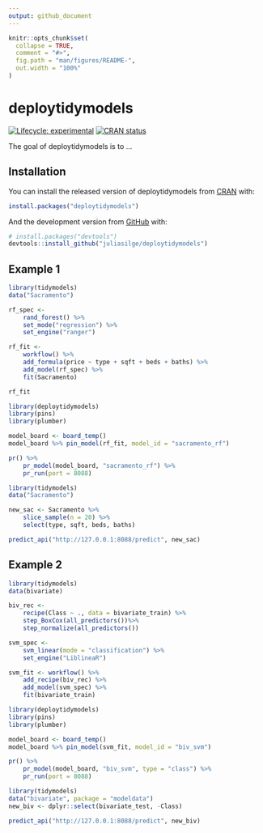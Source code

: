 ```yaml
---
output: github_document
---
```


<!-- README.md is generated from README.Rmd. Please edit that file -->

```r
knitr::opts_chunk$set(
  collapse = TRUE,
  comment = "#>",
  fig.path = "man/figures/README-",
  out.width = "100%"
)
```

# deploytidymodels

<!-- badges: start -->
[![Lifecycle: experimental](https://img.shields.io/badge/lifecycle-experimental-orange.svg)](https://lifecycle.r-lib.org/articles/stages.html#experimental)
[![CRAN status](https://www.r-pkg.org/badges/version/tidymodelsdeploy)](https://CRAN.R-project.org/package=tidymodelsdeploy)
<!-- badges: end -->

The goal of deploytidymodels is to ...

## Installation

You can install the released version of deploytidymodels from [CRAN](https://CRAN.R-project.org) with:

``` r
install.packages("deploytidymodels")
```

And the development version from [GitHub](https://github.com/) with:

``` r
# install.packages("devtools")
devtools::install_github("juliasilge/deploytidymodels")
```

## Example 1


```r
library(tidymodels)
data("Sacramento")

rf_spec <-
    rand_forest() %>%
    set_mode("regression") %>%
    set_engine("ranger")

rf_fit <-
    workflow() %>%
    add_formula(price ~ type + sqft + beds + baths) %>%
    add_model(rf_spec) %>%
    fit(Sacramento)

rf_fit
```

```r
library(deploytidymodels)
library(pins)
library(plumber)

model_board <- board_temp()
model_board %>% pin_model(rf_fit, model_id = "sacramento_rf")

pr() %>%
    pr_model(model_board, "sacramento_rf") %>%
    pr_run(port = 8088)
```


```r
library(tidymodels)
data("Sacramento")

new_sac <- Sacramento %>% 
    slice_sample(n = 20) %>% 
    select(type, sqft, beds, baths)

predict_api("http://127.0.0.1:8088/predict", new_sac)
```


## Example 2


```r
library(tidymodels)
data(bivariate)

biv_rec <-
    recipe(Class ~ ., data = bivariate_train) %>%
    step_BoxCox(all_predictors())%>%
    step_normalize(all_predictors())

svm_spec <-
    svm_linear(mode = "classification") %>%
    set_engine("LiblineaR")

svm_fit <- workflow() %>%
    add_recipe(biv_rec) %>%
    add_model(svm_spec) %>%
    fit(bivariate_train)

library(deploytidymodels)
library(pins)
library(plumber)

model_board <- board_temp()
model_board %>% pin_model(svm_fit, model_id = "biv_svm")

pr() %>%
    pr_model(model_board, "biv_svm", type = "class") %>%
    pr_run(port = 8088)
```


```r
library(tidymodels)
data("bivariate", package = "modeldata")
new_biv <- dplyr::select(bivariate_test, -Class)

predict_api("http://127.0.0.1:8088/predict", new_biv)
```


